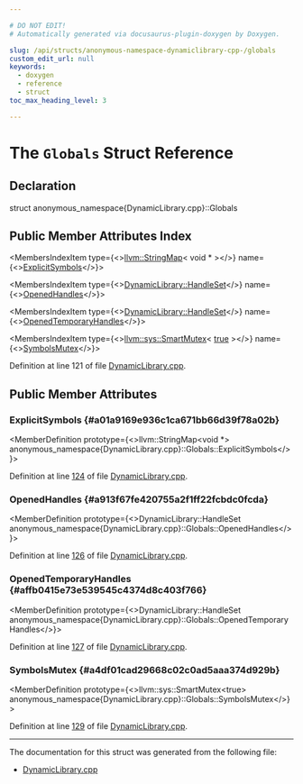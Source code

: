 ```yaml
---

# DO NOT EDIT!
# Automatically generated via docusaurus-plugin-doxygen by Doxygen.

slug: /api/structs/anonymous-namespace-dynamiclibrary-cpp-/globals
custom_edit_url: null
keywords:
  - doxygen
  - reference
  - struct
toc_max_heading_level: 3

---
```





# The `Globals` Struct Reference

<DoxygenPage pluginConfig={pluginConfig}>



## Declaration

<CodeBlock>struct anonymous_namespace{DynamicLibrary.cpp}::Globals</CodeBlock>

## Public Member Attributes Index

<MembersIndex>

<MembersIndexItem
  type={<><a href="/docs/api/classes/llvm/stringmap">llvm::StringMap</a>&lt; void &#42; &gt;</>}
  name={<><a href="#a01a9169e936c1ca671bb66d39f78a02b">ExplicitSymbols</a></>}>
</MembersIndexItem>

<MembersIndexItem
  type={<><a href="/docs/api/classes/dynamiclibrary/handleset">DynamicLibrary::HandleSet</a></>}
  name={<><a href="#a913f67fe420755a2f1ff22fcbdc0fcda">OpenedHandles</a></>}>
</MembersIndexItem>

<MembersIndexItem
  type={<><a href="/docs/api/classes/dynamiclibrary/handleset">DynamicLibrary::HandleSet</a></>}
  name={<><a href="#affb0415e73e539545c4374d8c403f766">OpenedTemporaryHandles</a></>}>
</MembersIndexItem>

<MembersIndexItem
  type={<><a href="/docs/api/classes/llvm/sys/smartmutex">llvm::sys::SmartMutex</a>&lt; <a href="/docs/api/files/lib/lib/analysis/basicaliasanalysis-cpp/#af6d5cafbdfc5313e65d990120021a3ec">true</a> &gt;</>}
  name={<><a href="#a4df01cad29668c02c0ad5aaa374d929b">SymbolsMutex</a></>}>
</MembersIndexItem>

</MembersIndex>


Definition at line 121 of file <a href="/docs/api/files/lib/lib/support/dynamiclibrary-cpp">DynamicLibrary.cpp</a>.

<SectionDefinition>

## Public Member Attributes

### ExplicitSymbols {#a01a9169e936c1ca671bb66d39f78a02b}

<MemberDefinition
  prototype={<>llvm::StringMap&lt;void &#42;&gt; anonymous&#95;namespace&#123;DynamicLibrary.cpp&#125;::Globals::ExplicitSymbols</>}>

Definition at line <a href="/docs/api/files/lib/lib/support/dynamiclibrary-cpp/#l00124">124</a> of file <a href="/docs/api/files/lib/lib/support/dynamiclibrary-cpp">DynamicLibrary.cpp</a>.
</MemberDefinition>

### OpenedHandles {#a913f67fe420755a2f1ff22fcbdc0fcda}

<MemberDefinition
  prototype={<>DynamicLibrary::HandleSet anonymous&#95;namespace&#123;DynamicLibrary.cpp&#125;::Globals::OpenedHandles</>}>

Definition at line <a href="/docs/api/files/lib/lib/support/dynamiclibrary-cpp/#l00126">126</a> of file <a href="/docs/api/files/lib/lib/support/dynamiclibrary-cpp">DynamicLibrary.cpp</a>.
</MemberDefinition>

### OpenedTemporaryHandles {#affb0415e73e539545c4374d8c403f766}

<MemberDefinition
  prototype={<>DynamicLibrary::HandleSet anonymous&#95;namespace&#123;DynamicLibrary.cpp&#125;::Globals::OpenedTemporaryHandles</>}>

Definition at line <a href="/docs/api/files/lib/lib/support/dynamiclibrary-cpp/#l00127">127</a> of file <a href="/docs/api/files/lib/lib/support/dynamiclibrary-cpp">DynamicLibrary.cpp</a>.
</MemberDefinition>

### SymbolsMutex {#a4df01cad29668c02c0ad5aaa374d929b}

<MemberDefinition
  prototype={<>llvm::sys::SmartMutex&lt;true&gt; anonymous&#95;namespace&#123;DynamicLibrary.cpp&#125;::Globals::SymbolsMutex</>}>

Definition at line <a href="/docs/api/files/lib/lib/support/dynamiclibrary-cpp/#l00129">129</a> of file <a href="/docs/api/files/lib/lib/support/dynamiclibrary-cpp">DynamicLibrary.cpp</a>.
</MemberDefinition>

</SectionDefinition>

<hr/>

The documentation for this struct was generated from the following file:

<ul>
<li><a href="/docs/api/files/lib/lib/support/dynamiclibrary-cpp">DynamicLibrary.cpp</a></li>
</ul>

</DoxygenPage>
